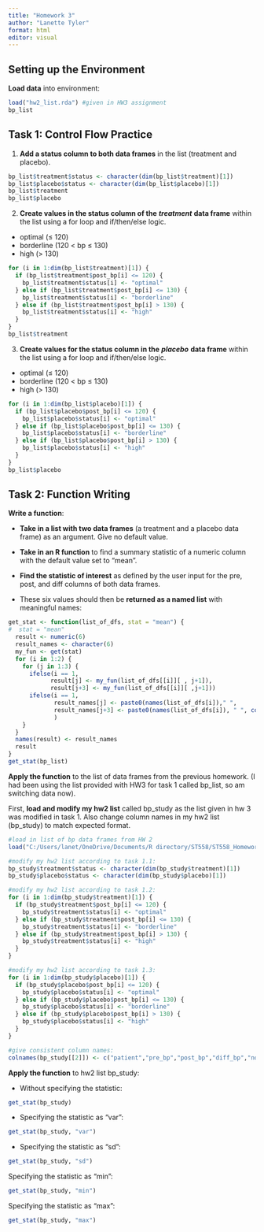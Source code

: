 ```yaml
---
title: "Homework 3"
author: "Lanette Tyler"
format: html
editor: visual
---
```


## Setting up the Environment

**Load data** into environment:

```r
load("hw2_list.rda") #given in HW3 assignment
bp_list

```

## Task 1: Control Flow Practice

1.  **Add a status column to both data frames** in the list (treatment and placebo).

```r
bp_list$treatment$status <- character(dim(bp_list$treatment)[1])
bp_list$placebo$status <- character(dim(bp_list$placebo)[1])
bp_list$treatment
bp_list$placebo
```

2.  **Create values in the status column of the** ***treatment*** **data frame** within the list using a for loop and if/then/else logic.

-   optimal (≤ 120)
-   borderline (120 \< bp ≤ 130)
-   high (\> 130)

```r
for (i in 1:dim(bp_list$treatment)[1]) {
  if (bp_list$treatment$post_bp[i] <= 120) {
    bp_list$treatment$status[i] <- "optimal"
  } else if (bp_list$treatment$post_bp[i] <= 130) {
    bp_list$treatment$status[i] <- "borderline"
  } else if (bp_list$treatment$post_bp[i] > 130) {
    bp_list$treatment$status[i] <- "high"
  } 
}
bp_list$treatment
```

3.  **Create values for the status column in the** ***placebo*** **data frame** within the list using a for loop and if/then/else logic.

-   optimal (≤ 120)
-   borderline (120 \< bp ≤ 130)
-   high (\> 130)

```r
for (i in 1:dim(bp_list$placebo)[1]) {
  if (bp_list$placebo$post_bp[i] <= 120) {
    bp_list$placebo$status[i] <- "optimal"
  } else if (bp_list$placebo$post_bp[i] <= 130) {
    bp_list$placebo$status[i] <- "borderline"
  } else if (bp_list$placebo$post_bp[i] > 130) {
    bp_list$placebo$status[i] <- "high"
  } 
}
bp_list$placebo
```

## Task 2: Function Writing

**Write a function**:

-   **Take in a list with two data frames** (a treatment and a placebo data frame) as an argument. Give no default value.

-   **Take in an R function** to find a summary statistic of a numeric column with the default value set to "mean".

-   **Find the statistic of interest** as defined by the user input for the pre, post, and diff columns of both data frames.

-   These six values should then be **returned as a named list** with meaningful names:

```r
get_stat <- function(list_of_dfs, stat = "mean") {
#  stat = "mean"
  result <- numeric(6)
  result_names <- character(6)
  my_fun <- get(stat)
  for (i in 1:2) {
    for (j in 1:3) {
      ifelse(i == 1,
            result[j] <- my_fun(list_of_dfs[[i]][ , j+1]),
            result[j+3] <- my_fun(list_of_dfs[[i]][ ,j+1]))
      ifelse(i == 1,
             result_names[j] <- paste0(names(list_of_dfs[i])," ",       colnames(list_of_dfs[[i]][j+1])," ", stat),
             result_names[j+3] <- paste0(names(list_of_dfs[i]), " ", colnames(list_of_dfs[[i]][j+1])," ", stat)
             )
    }
  }
  names(result) <- result_names
  result
}
get_stat(bp_list)
```

**Apply the function** to the list of data frames from the previous homework. (I had been using the list provided with HW3 for task 1 called bp_list, so am switching data now).

First, **load and modify my hw2 list** called bp_study as the list given in hw 3 was modified in task 1. Also change column names in my hw2 list (bp_study) to match expected format.

```r
#load in list of bp data frames from HW 2
load("C:/Users/lanet/OneDrive/Documents/R directory/ST558/ST558_Homework3/HW2_bp_list.RData")

#modify my hw2 list according to task 1.1:
bp_study$treatment$status <- character(dim(bp_study$treatment)[1])
bp_study$placebo$status <- character(dim(bp_study$placebo)[1])

#modify my hw2 list according to task 1.2:
for (i in 1:dim(bp_study$treatment)[1]) {
  if (bp_study$treatment$post_bp[i] <= 120) {
    bp_study$treatment$status[i] <- "optimal"
  } else if (bp_study$treatment$post_bp[i] <= 130) {
    bp_study$treatment$status[i] <- "borderline"
  } else if (bp_study$treatment$post_bp[i] > 130) {
    bp_study$treatment$status[i] <- "high"
  } 
}

#modify my hw2 list according to task 1.3:
for (i in 1:dim(bp_study$placebo)[1]) {
  if (bp_study$placebo$post_bp[i] <= 120) {
    bp_study$placebo$status[i] <- "optimal"
  } else if (bp_study$placebo$post_bp[i] <= 130) {
    bp_study$placebo$status[i] <- "borderline"
  } else if (bp_study$placebo$post_bp[i] > 130) {
    bp_study$placebo$status[i] <- "high"
  } 
}

#give consistent column names:
colnames(bp_study[[2]]) <- c("patient","pre_bp","post_bp","diff_bp","normal","status")
```

**Apply the function** to hw2 list bp_study:

-   Without specifying the statistic:

```r
get_stat(bp_study)
```

-   Specifying the statistic as "var":

```r
get_stat(bp_study, "var")
```

-   Specifying the statistic as "sd":

```r
get_stat(bp_study, "sd")
```

Specifying the statistic as "min":

```r
get_stat(bp_study, "min")
```

Specifying the statistic as "max":

```r
get_stat(bp_study, "max")
```

